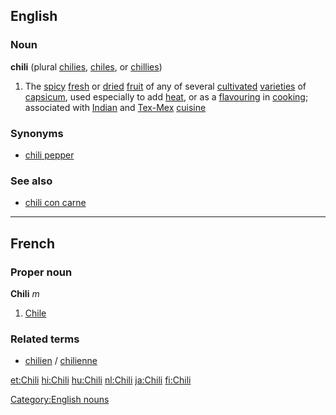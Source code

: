 ==English==
===Noun===
[[Category:English nouns]]
'''chili'''  (plural [[chilies]], [[chiles]], or [[chillies]])
# The [[spicy]] [[fresh]] or [[dried]] [[fruit]] of any of several [[cultivate]]d [[varieties]] of [[capsicum]], used especially to add [[heat]], or as a [[flavouring]] in [[cooking]]; associated with [[Indian]] and [[Tex-Mex]] [[cuisine]]
===Synonyms===
*[[chili pepper]]
===See also===
*[[chili con carne]]
----

==French==
===Proper noun===
'''Chili''' ''m''

# [[Chile]]

===Related terms===
*[[chilien]] / [[chilienne]]

[[et:Chili]]
[[hi:Chili]]
[[hu:Chili]]
[[nl:Chili]]
[[ja:Chili]]
[[fi:Chili]]